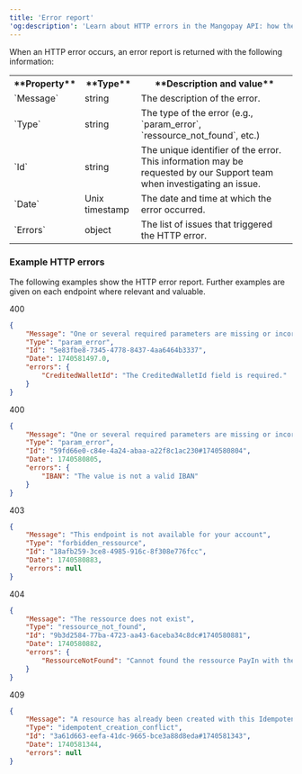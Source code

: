 ```yaml
---
title: 'Error report'  
'og:description': 'Learn about HTTP errors in the Mangopay API: how the error report is structured and what information it provides to help you debug your integration.'  
---
```


When an HTTP error occurs, an error report is returned with the following information:

<table>
    <tbody>
        <tr>
            <th class="header">**Property**</th>
            <th class="header">**Type**</th>
            <th class="header">**Description and value**</th>
        </tr>
        <tr>
            <td class="table-content">`Message`</td>
            <td class="table-content">string</td>
            <td class="table-content">The description of the error.</td>
        </tr>
        <tr>
            <td class="table-content">`Type`</td>
            <td class="table-content">string</td>
            <td class="table-content">The type of the error (e.g., `param_error`, `ressource_not_found`, etc.)</td>
        </tr>
        <tr>
            <td class="table-content">`Id`</td>
            <td class="table-content">string</td>
            <td class="table-content">The unique identifier of the error. This information may be requested by our Support team when investigating an issue.</td>
        </tr>
        <tr>
            <td class="table-content">`Date`</td>
            <td class="table-content">Unix timestamp</td>
            <td class="table-content">The date and time at which the error occurred.</td>
        </tr>
        <tr>
            <td class="table-content">`Errors`</td>
            <td class="table-content">object</td>
            <td class="table-content">The list of issues that triggered the HTTP error.</td>
        </tr>
    </tbody>
</table>

### Example HTTP errors
The following examples show the HTTP error report. Further examples are given on each endpoint where relevant and valuable.

400
```json
{
    "Message": "One or several required parameters are missing or incorrect. An incorrect resource ID also raises this kind of error.",
    "Type": "param_error",
    "Id": "5e83fbe8-7345-4778-8437-4aa6464b3337",
    "Date": 1740581497.0,
    "errors": {
        "CreditedWalletId": "The CreditedWalletId field is required."
    }
}
```

400
```json 
{
    "Message": "One or several required parameters are missing or incorrect. An incorrect resource ID also raises this kind of error.",
    "Type": "param_error",
    "Id": "59fd66e0-c84e-4a24-abaa-a22f8c1ac230#1740580804",
    "Date": 1740580805,
    "errors": {
        "IBAN": "The value is not a valid IBAN"
    }
}
```

403 
```json 
{
    "Message": "This endpoint is not available for your account",
    "Type": "forbidden_ressource",
    "Id": "18afb259-3ce8-4985-916c-8f308e776fcc",
    "Date": 1740580883,
    "errors": null
}
```

404
```json
{
    "Message": "The ressource does not exist",
    "Type": "ressource_not_found",
    "Id": "9b3d2584-77ba-4723-aa43-6aceba34c8dc#1740580881",
    "Date": 1740580882,
    "errors": {
        "RessourceNotFound": "Cannot found the ressource PayIn with the id=3874745529 "
    }
}
```

409
```json
{
    "Message": "A resource has already been created with this Idempotency Key",
    "Type": "idempotent_creation_conflict",
    "Id": "3a61d663-eefa-41dc-9665-bce3a88d8eda#1740581343",
    "Date": 1740581344,
    "errors": null
}
```